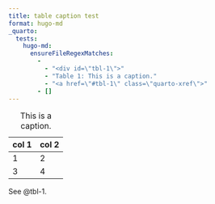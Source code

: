 ```yaml
---
title: table caption test
format: hugo-md
_quarto:
  tests:
    hugo-md:
      ensureFileRegexMatches:
        - 
          - "<div id=\"tbl-1\">"
          - "Table 1: This is a caption."
          - "<a href=\"#tbl-1\" class=\"quarto-xref\">"
        - []
---
```


::: {#tbl-1}

```{=html}
<table>
  <caption>This is a caption.</caption>
  <thead>
  <tr><th>col 1</th><th>col 2</th></tr>
  </thead>
  <tbody>
  <tr><td>1</td><td>2</td></tr>
  <tr><td>3</td><td>4</td></tr>
  </tbody>
</table>
```

:::

See @tbl-1.